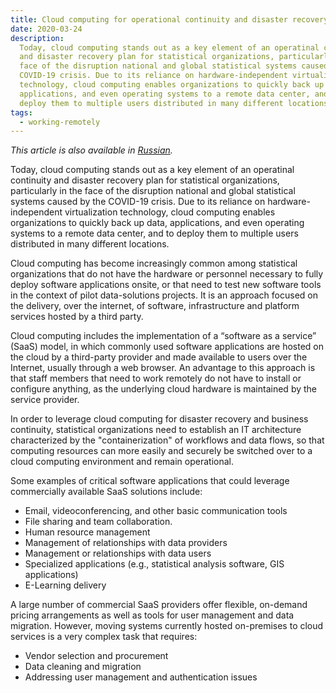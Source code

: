 ```yaml
---
title: Cloud computing for operational continuity and disaster recovery
date: 2020-03-24
description:
  Today, cloud computing stands out as a key element of an operatinal continuity
  and disaster recovery plan for statistical organizations, particularly in the
  face of the disruption national and global statistical systems caused by the
  COVID-19 crisis. Due to its reliance on hardware-independent virtualization
  technology, cloud computing enables organizations to quickly back up data,
  applications, and even operating systems to a remote data center, and to
  deploy them to multiple users distributed in many different locations.
tags:
  - working-remotely
---
```


_This article is also available in [Russian](./ru.pdf)._

Today, cloud computing stands out as a key element of an operatinal continuity
and disaster recovery plan for statistical organizations, particularly in the
face of the disruption national and global statistical systems caused by the
COVID-19 crisis. Due to its reliance on hardware-independent virtualization
technology, cloud computing enables organizations to quickly back up data,
applications, and even operating systems to a remote data center, and to deploy
them to multiple users distributed in many different locations.

Cloud computing has become increasingly common among statistical organizations
that do not have the hardware or personnel necessary to fully deploy software
applications onsite, or that need to test new software tools in the context of
pilot data-solutions projects. It is an approach focused on the delivery, over
the internet, of software, infrastructure and platform services hosted by a
third party.

Cloud computing includes the implementation of a “software as a service” (SaaS)
model, in which commonly used software applications are hosted on the cloud by a
third-party provider and made available to users over the Internet, usually
through a web browser. An advantage to this approach is that staff members that
need to work remotely do not have to install or configure anything, as the
underlying cloud hardware is maintained by the service provider.

In order to leverage cloud computing for disaster recovery and business
continuity, statistical organizations need to establish an IT architecture
characterized by the "containerization" of workflows and data flows, so that
computing resources can more easily and securely be switched over to a cloud
computing environment and remain operational.

Some examples of critical software applications that could leverage commercially
available SaaS solutions include:

- Email, videoconferencing, and other basic communication tools
- File sharing and team collaboration.
- Human resource management
- Management of relationships with data providers
- Management or relationships with data users
- Specialized applications (e.g., statistical analysis software, GIS
  applications)
- E-Learning delivery

A large number of commercial SaaS providers offer flexible, on-demand pricing
arrangements as well as tools for user management and data migration. However,
moving systems currently hosted on-premises to cloud services is a very complex
task that requires:

- Vendor selection and procurement
- Data cleaning and migration
- Addressing user management and authentication issues
